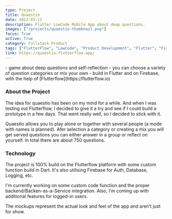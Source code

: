 ```yaml
---
type: Project
title: Quaestio
date: 2022-03-11
description: Flutter LowCode Mobile App about deep questions.
images: ["/projects/quaestio-thumbnail.png"]
focus: True
active: True
category: Fullstack Product
tags: ["FlutterFlow", "LowCode", "Product Development", "Flutter", "Firebase"]
link: https://quaestio.flutterflow.app/
---
```


<Callout>
  - game about deep questions and self-reflection - you can choose a variety of
  question categories or mix your own - build in Flutter and on Firebase, with
  the help of [Flutterflow](https://flutterflow.io)
</Callout>

### About the Project

The idea for quaestio has been on my mind for a while. And when I was testing out Flutterflow, I decided to give it a try and see if I could build a prototype in a few days. That went really well, so I decided to stick with it.

Quaestio allows you to play alone or together with several people (a mode with names is planned). Afer selection a category or creating a mix you will get served questions you can either answer in a group or reflect on yourself. In total there are about 750 questions.

### Technology

The project is 100% build on the Flutterflow platform with some custom function build in Dart. It's also utilising Firebase for Auth, Database, Logging, etc.

I'm currently working on some custom code function and the proper backend/Backen-as-a-Service integration. Also, I'm coming up with additional features for logged-in users.

The mockups represent the actual look and feel of the app and aren't just for show.
